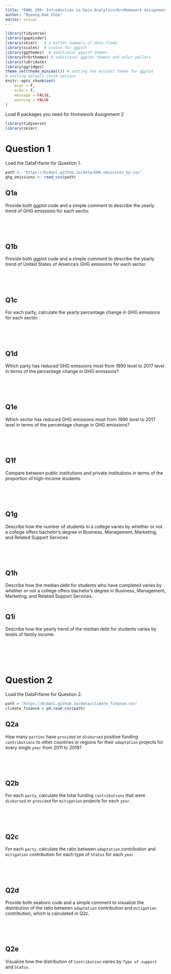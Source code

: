 ```yaml
---
title: "DANL 200: Introduction to Data Analytics<br>Homework Assignment 2"
author: "Byeong-Hak Choe"
editor: visual
---
```


```r
library(tidyverse)
library(gapminder)
library(skimr)   # a better summary of data.frame
library(scales)  # scales for ggplot
library(ggthemes)  # additional ggplot themes
library(hrbrthemes) # additional ggplot themes and color pallets
library(lubridate)
library(ggridges)
theme_set(theme_minimal()) # setting the minimal theme for ggplot
# setting default chunk options
knitr::opts_chunk$set(
	eval = F,
	echo = T,
	message = FALSE,
	warning = FALSE
)
```


Load R packages you need for Homework Assignment 2
```r
library(tidyverse)
library(skimr)
```


# Question 1

Load the DataFrfame for Question 1.

```r
path <- 'https://bcdanl.github.io/data/GHG_emissions_by.csv'
ghg_emissions <- read_csv(path)
```


## Q1a

Provide both ggplot code and a simple comment to describe the yearly trend of GHG emissions for each sector.

```r

```

<br><br>

## Q1b

Provide both ggplot code and a simple comment to describe the yearly trend of United States of America's GHG emissions for each sector.

```r

```

<br><br>

## Q1c

For each party, calculate the yearly percentage change in GHG emissions for each sector.


```r

```

<br><br>

## Q1d

Which party has reduced GHG emissions most from 1990 level to 2017 level in terms of the percentage change in GHG emissions?

```r

```

<br><br>

## Q1e

Which sector has reduced GHG emissions most from 1990 level to 2017 level in terms of the percentage change in GHG emissions?


```r

```

<br><br>

## Q1f

Compare between public institutions and private institutions in terms of the proportion of high-income students.

```r

```

<br><br>

## Q1g

Describe how the number of students in a college varies by whether or not a college offers bachelor's degree in Business, Management, Marketing, and Related Support Services.

```r

```

<br><br>

## Q1h

Describe how the median debt for students who have completed varies by whether or not a college offers bachelor's degree in Business, Management, Marketing, and Related Support Services.

```r

```

## Q1i

Describe how the yearly trend of the median debt for students varies by levels of family income.

```r

```



<br><br><br>

# Question 2

Load the DataFrfame for Question 2.

```r
path = 'https://bcdanl.github.io/data/climate_finance.csv'
climate_finance = pd.read_csv(path)
```

## Q2a

How many `parties` have `provided` or `disbursed` positive funding `contributions` to other countries or regions for their `adaptation` projects for every single `year` from 2011 to 2018?

```r

```

<br><br>

## Q2b

For each `party`, calculate the total funding `contributions` that were `disbursed` or `provided` for `mitigation` projects for each `year`.

```r

```

<br><br>

## Q2c

For each `party`, calculate the ratio between `adaptation` contribution and `mitigation` contribution for each type of `Status` for each `year`.

```r

```

<br><br>

## Q2d

Provide both seaborn code and a simple comment to visualize the distribution of the ratio between `adaptation` contribution and `mitigation` contribution, which is calculated in Q2c.

```r

```

<br><br>

## Q2e

Visualize how the distribution of `Contribution` varies by `Type of support` and `Status`.

```r

```
